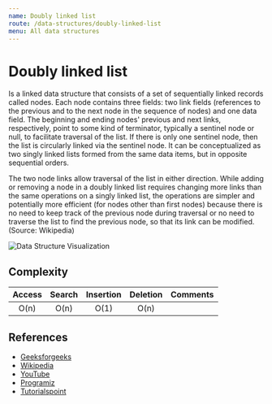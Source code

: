 ```yaml
---
name: Doubly linked list
route: /data-structures/doubly-linked-list
menu: All data structures
---
```


# Doubly linked list

Is a linked data structure that consists of a set of sequentially linked records
called nodes. Each node contains three fields: two link fields (references to
the previous and to the next node in the sequence of nodes) and one data field.
The beginning and ending nodes' previous and next links, respectively, point to
some kind of terminator, typically a sentinel node or null, to facilitate
traversal of the list. If there is only one sentinel node, then the list is
circularly linked via the sentinel node. It can be conceptualized as two singly
linked lists formed from the same data items, but in opposite sequential orders.

The two node links allow traversal of the list in either direction. While adding
or removing a node in a doubly linked list requires changing more links than the
same operations on a singly linked list, the operations are simpler and
potentially more efficient (for nodes other than first nodes) because there is
no need to keep track of the previous node during traversal or no need to
traverse the list to find the previous node, so that its link can be modified.
(Source: Wikipedia)

![Data Structure Visualization](https://media.geeksforgeeks.org/wp-content/cdn-uploads/gq/2014/03/DLL1.png)

## Complexity

| Access | Search | Insertion | Deletion | Comments |
| :----: | :----: | :-------: | :------: | :------- |
|  O(n)  |  O(n)  |   O(1)    |   O(n)   |          |

## References

- [Geeksforgeeks](https://www.geeksforgeeks.org/doubly-linked-list/)
- [Wikipedia](https://en.wikipedia.org/wiki/Doubly_linked_list)
- [YouTube](https://www.youtube.com/watch?v=ZlNKNSz88Nk)
- [Programiz](https://www.programiz.com/dsa/linked-list-types#doubly)
- [Tutorialspoint](https://www.tutorialspoint.com/data_structures_algorithms/doubly_linked_list_algorithm.htm)
